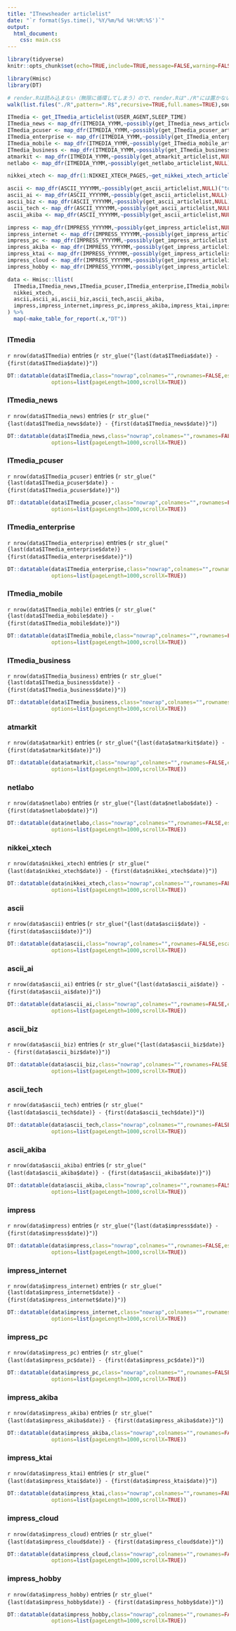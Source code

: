 ---
title: "ITnewsheader articlelist"
date: "`r format(Sys.time(),'%Y/%m/%d %H:%M:%S')`"
output: 
  html_document:
    css: main.css
---

```{r setup,include=FALSE}
library(tidyverse)
knitr::opts_chunk$set(echo=TRUE,include=TRUE,message=FALSE,warning=FALSE,error=FALSE,tidy=FALSE,cache=FALSE)
```

```{r read_script,include=FALSE}
library(Hmisc)
library(DT)

# render.Rは読み込まない（無限に循環してしまう）ので、render.Rは"./R"には置かない
walk(list.files("./R",pattern=".R$",recursive=TRUE,full.names=TRUE),source,encoding="UTF-8")
```

```{r get_data,include=FALSE}
ITmedia <- get_ITmedia_articlelist(USER_AGENT,SLEEP_TIME)
ITmedia_news <- map_dfr(ITMEDIA_YYMM,~possibly(get_ITmedia_news_articlelist,NULL)(.x,USER_AGENT,SLEEP_TIME))
ITmedia_pcuser <- map_dfr(ITMEDIA_YYMM,~possibly(get_ITmedia_pcuser_articlelist,NULL)(.x,USER_AGENT,SLEEP_TIME))
ITmedia_enterprise <- map_dfr(ITMEDIA_YYMM,~possibly(get_ITmedia_enterprise_articlelist,NULL)(.x,USER_AGENT,SLEEP_TIME))
ITmedia_mobile <- map_dfr(ITMEDIA_YYMM,~possibly(get_ITmedia_mobile_articlelist,NULL)(.x,USER_AGENT,SLEEP_TIME))
ITmedia_business <- map_dfr(ITMEDIA_YYMM,~possibly(get_ITmedia_business_articlelist,NULL)(.x,USER_AGENT,SLEEP_TIME))
atmarkit <- map_dfr(ITMEDIA_YYMM,~possibly(get_atmarkit_articlelist,NULL)(.x,USER_AGENT,SLEEP_TIME))
netlabo <- map_dfr(ITMEDIA_YYMM,~possibly(get_netlabo_articlelist,NULL)(.x,USER_AGENT,SLEEP_TIME))

nikkei_xtech <- map_dfr(1:NIKKEI_XTECH_PAGES,~get_nikkei_xtech_articlelist(.x,USER_AGENT,SLEEP_TIME))

ascii <- map_dfr(ASCII_YYYYMM,~possibly(get_ascii_articlelist,NULL)("top",.x,USER_AGENT,SLEEP_TIME))
ascii_ai <- map_dfr(ASCII_YYYYMM,~possibly(get_ascii_articlelist,NULL)("ai",.x,USER_AGENT,SLEEP_TIME))
ascii_biz <- map_dfr(ASCII_YYYYMM,~possibly(get_ascii_articlelist,NULL)("biz",.x,USER_AGENT,SLEEP_TIME))
ascii_tech <- map_dfr(ASCII_YYYYMM,~possibly(get_ascii_articlelist,NULL)("tech",.x,USER_AGENT,SLEEP_TIME))
ascii_akiba <- map_dfr(ASCII_YYYYMM,~possibly(get_ascii_articlelist,NULL)("akiba",.x,USER_AGENT,SLEEP_TIME))

impress <- map_dfr(IMPRESS_YYYYMM,~possibly(get_impress_articlelist,NULL)("top",.x,USER_AGENT,SLEEP_TIME))
impress_internet <- map_dfr(IMPRESS_YYYYMM,~possibly(get_impress_articlelist,NULL)("internet",.x,USER_AGENT,SLEEP_TIME))
impress_pc <- map_dfr(IMPRESS_YYYYMM,~possibly(get_impress_articlelist,NULL)("pc",.x,USER_AGENT,SLEEP_TIME))
impress_akiba <- map_dfr(IMPRESS_YYYYMM,~possibly(get_impress_articlelist,NULL)("akiba-pc",.x,USER_AGENT,SLEEP_TIME))
impress_ktai <- map_dfr(IMPRESS_YYYYMM,~possibly(get_impress_articlelist,NULL)("k-tai",.x,USER_AGENT,SLEEP_TIME))
impress_cloud <- map_dfr(IMPRESS_YYYYMM,~possibly(get_impress_articlelist,NULL)("cloud",.x,USER_AGENT,SLEEP_TIME))
impress_hobby <- map_dfr(IMPRESS_YYYYMM,~possibly(get_impress_articlelist,NULL)("hobby",.x,USER_AGENT,SLEEP_TIME))

data <- Hmisc::llist(
  ITmedia,ITmedia_news,ITmedia_pcuser,ITmedia_enterprise,ITmedia_mobile,ITmedia_business,atmarkit,netlabo,
  nikkei_xtech,
  ascii,ascii_ai,ascii_biz,ascii_tech,ascii_akiba,
  impress,impress_internet,impress_pc,impress_akiba,impress_ktai,impress_cloud,impress_hobby
) %>% 
  map(~make_table_for_report(.x,"DT"))
```

## {.tabset}

### ITmedia

`r nrow(data$ITmedia)` entries (`r str_glue("{last(data$ITmedia$date)} - {first(data$ITmedia$date)}")`)

```{r ITmedia,echo=FALSE}
DT::datatable(data$ITmedia,class="nowrap",colnames="",rownames=FALSE,escape=FALSE,
              options=list(pageLength=1000,scrollX=TRUE))
```

### ITmedia_news

`r nrow(data$ITmedia_news)` entries (`r str_glue("{last(data$ITmedia_news$date)} - {first(data$ITmedia_news$date)}")`)

```{r ITmedia_news,echo=FALSE}
DT::datatable(data$ITmedia_news,class="nowrap",colnames="",rownames=FALSE,escape=FALSE,
              options=list(pageLength=1000,scrollX=TRUE))
```

### ITmedia_pcuser

`r nrow(data$ITmedia_pcuser)` entries (`r str_glue("{last(data$ITmedia_pcuser$date)} - {first(data$ITmedia_pcuser$date)}")`)

```{r ITmedia_pcuser,echo=FALSE}
DT::datatable(data$ITmedia_pcuser,class="nowrap",colnames="",rownames=FALSE,escape=FALSE,
              options=list(pageLength=1000,scrollX=TRUE))
```

### ITmedia_enterprise

`r nrow(data$ITmedia_enterprise)` entries (`r str_glue("{last(data$ITmedia_enterprise$date)} - {first(data$ITmedia_enterprise$date)}")`)

```{r ITmedia_enterprise,echo=FALSE}
DT::datatable(data$ITmedia_enterprise,class="nowrap",colnames="",rownames=FALSE,escape=FALSE,
              options=list(pageLength=1000,scrollX=TRUE))
```

### ITmedia_mobile

`r nrow(data$ITmedia_mobile)` entries (`r str_glue("{last(data$ITmedia_mobile$date)} - {first(data$ITmedia_mobile$date)}")`)

```{r ITmedia_mobile,echo=FALSE}
DT::datatable(data$ITmedia_mobile,class="nowrap",colnames="",rownames=FALSE,escape=FALSE,
              options=list(pageLength=1000,scrollX=TRUE))
```

### ITmedia_business

`r nrow(data$ITmedia_business)` entries (`r str_glue("{last(data$ITmedia_business$date)} - {first(data$ITmedia_business$date)}")`)

```{r ITmedia_business,echo=FALSE}
DT::datatable(data$ITmedia_business,class="nowrap",colnames="",rownames=FALSE,escape=FALSE,
              options=list(pageLength=1000,scrollX=TRUE))
```

### atmarkit

`r nrow(data$atmarkit)` entries (`r str_glue("{last(data$atmarkit$date)} - {first(data$atmarkit$date)}")`)

```{r atmarkit,echo=FALSE}
DT::datatable(data$atmarkit,class="nowrap",colnames="",rownames=FALSE,escape=FALSE,
              options=list(pageLength=1000,scrollX=TRUE))
```

### netlabo

`r nrow(data$netlabo)` entries (`r str_glue("{last(data$netlabo$date)} - {first(data$netlabo$date)}")`)

```{r netlabo,echo=FALSE}
DT::datatable(data$netlabo,class="nowrap",colnames="",rownames=FALSE,escape=FALSE,
              options=list(pageLength=1000,scrollX=TRUE))
```

### nikkei_xtech

`r nrow(data$nikkei_xtech)` entries (`r str_glue("{last(data$nikkei_xtech$date)} - {first(data$nikkei_xtech$date)}")`)

```{r nikkei_xtech,echo=FALSE}
DT::datatable(data$nikkei_xtech,class="nowrap",colnames="",rownames=FALSE,escape=FALSE,
              options=list(pageLength=1000,scrollX=TRUE))
```

### ascii

`r nrow(data$ascii)` entries (`r str_glue("{last(data$ascii$date)} - {first(data$ascii$date)}")`)

```{r ascii,echo=FALSE}
DT::datatable(data$ascii,class="nowrap",colnames="",rownames=FALSE,escape=FALSE,
              options=list(pageLength=1000,scrollX=TRUE))
```

### ascii_ai

`r nrow(data$ascii_ai)` entries (`r str_glue("{last(data$ascii_ai$date)} - {first(data$ascii_ai$date)}")`)

```{r ascii_ai,echo=FALSE}
DT::datatable(data$ascii_ai,class="nowrap",colnames="",rownames=FALSE,escape=FALSE,
              options=list(pageLength=1000,scrollX=TRUE))
```

### ascii_biz

`r nrow(data$ascii_biz)` entries (`r str_glue("{last(data$ascii_biz$date)} - {first(data$ascii_biz$date)}")`)

```{r ascii_biz,echo=FALSE}
DT::datatable(data$ascii_biz,class="nowrap",colnames="",rownames=FALSE,escape=FALSE,
              options=list(pageLength=1000,scrollX=TRUE))
```

### ascii_tech

`r nrow(data$ascii_tech)` entries (`r str_glue("{last(data$ascii_tech$date)} - {first(data$ascii_tech$date)}")`)

```{r ascii_tech,echo=FALSE}
DT::datatable(data$ascii_tech,class="nowrap",colnames="",rownames=FALSE,escape=FALSE,
              options=list(pageLength=1000,scrollX=TRUE))
```

### ascii_akiba

`r nrow(data$ascii_akiba)` entries (`r str_glue("{last(data$ascii_akiba$date)} - {first(data$ascii_akiba$date)}")`)

```{r ascii_akiba,echo=FALSE}
DT::datatable(data$ascii_akiba,class="nowrap",colnames="",rownames=FALSE,escape=FALSE,
              options=list(pageLength=1000,scrollX=TRUE))
```

### impress

`r nrow(data$impress)` entries (`r str_glue("{last(data$impress$date)} - {first(data$impress$date)}")`)

```{r impress,echo=FALSE}
DT::datatable(data$impress,class="nowrap",colnames="",rownames=FALSE,escape=FALSE,
              options=list(pageLength=1000,scrollX=TRUE))
```

### impress_internet

`r nrow(data$impress_internet)` entries (`r str_glue("{last(data$impress_internet$date)} - {first(data$impress_internet$date)}")`)

```{r impress_internet,echo=FALSE}
DT::datatable(data$impress_internet,class="nowrap",colnames="",rownames=FALSE,escape=FALSE,
              options=list(pageLength=1000,scrollX=TRUE))
```

### impress_pc

`r nrow(data$impress_pc)` entries (`r str_glue("{last(data$impress_pc$date)} - {first(data$impress_pc$date)}")`)

```{r impress_pc,echo=FALSE}
DT::datatable(data$impress_pc,class="nowrap",colnames="",rownames=FALSE,escape=FALSE,
              options=list(pageLength=1000,scrollX=TRUE))
```

### impress_akiba

`r nrow(data$impress_akiba)` entries (`r str_glue("{last(data$impress_akiba$date)} - {first(data$impress_akiba$date)}")`)

```{r impress_akiba,echo=FALSE}
DT::datatable(data$impress_akiba,class="nowrap",colnames="",rownames=FALSE,escape=FALSE,
              options=list(pageLength=1000,scrollX=TRUE))
```

### impress_ktai

`r nrow(data$impress_ktai)` entries (`r str_glue("{last(data$impress_ktai$date)} - {first(data$impress_ktai$date)}")`)

```{r impress_ktai,echo=FALSE}
DT::datatable(data$impress_ktai,class="nowrap",colnames="",rownames=FALSE,escape=FALSE,
              options=list(pageLength=1000,scrollX=TRUE))
```

### impress_cloud

`r nrow(data$impress_cloud)` entries (`r str_glue("{last(data$impress_cloud$date)} - {first(data$impress_cloud$date)}")`)

```{r impress_cloud,echo=FALSE}
DT::datatable(data$impress_cloud,class="nowrap",colnames="",rownames=FALSE,escape=FALSE,
              options=list(pageLength=1000,scrollX=TRUE))
```

### impress_hobby

`r nrow(data$impress_hobby)` entries (`r str_glue("{last(data$impress_hobby$date)} - {first(data$impress_hobby$date)}")`)

```{r impress_hobby,echo=FALSE}
DT::datatable(data$impress_hobby,class="nowrap",colnames="",rownames=FALSE,escape=FALSE,
              options=list(pageLength=1000,scrollX=TRUE))
```
